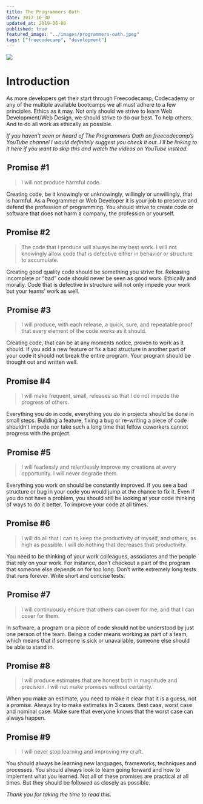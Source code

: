 ```yaml
---
title: The Programmers Oath
date: 2017-10-30
updated_at: 2019-06-08
published: true
featured_image: "../images/programmers-oath.jpeg"
tags: ["freecodecamp", "development"]
---
```


![](../images/programmers-oath.jpeg)

# Introduction

As more developers get their start through Freecodecamp, Codecademy or any of the multiple
available bootcamps we all must adhere to a few principles. Ethics as it may. Not only
should we strive to learn Web Development/Web Design, we should strive to do our best. To
help others. And to do all work as ethically as possible.

_If you haven’t seen or heard of The Programmers Oath on freecodecamp’s YouTube channel I
would definitely suggest you check it out. I’ll be linking to it here if you want to skip
this and watch the videos on YouTube instead._

##  Promise #1

> I will not produce harmful code.

Creating code, be it knowingly or unknowingly, willingly or unwillingly, that is harmful.
As a Programmer or Web Developer it is your job to preserve and defend the profession of
programming. You should strive to create code or software that does not harm a company,
the profession or yourself.

## Promise #2

> The code that I produce will always be my best work. I will not knowingly allow code
> that is defective either in behavior or structure to accumulate.

Creating good quality code should be something you strive for. Releasing incomplete or
“bad” code should never be seen as good work. Ethically and morally. Code that is
defective in structure will not only impede your work but your teams’ work as well.

##  Promise #3

> I will produce, with each release, a quick, sure, and repeatable proof that every
> element of the code works as it should.

Creating code, that can be at any moments notice, proven to work as it should. If you add
a new feature or fix a bad structure in another part of your code it should not break the
entire program. Your program should be thought out and written well.

## Promise #4

> I will make frequent, small, releases so that I do not impede the progress of others.

Everything you do in code, everything you do in projects should be done in small steps.
Building a feature, fixing a bug or re-writing a piece of code shouldn’t impede nor take
such a long time that fellow coworkers cannot progress with the project.

##  Promise #5

> I will fearlessly and relentlessly improve my creations at every opportunity. I will
> never degrade them.

Everything you work on should be constantly improved. If you see a bad structure or bug in
your code you would jump at the chance to fix it. Even if you do not have a problem, you
should still be looking at your code thinking of ways to do it better. To improve your
code at all times.

## Promise #6

> I will do all that I can to keep the productivity of myself, and others, as high as
> possible. I will do nothing that decreases that productivity.

You need to be thinking of your work colleagues, associates and the people that rely on
your work. For instance, don’t checkout a part of the program that someone else depends on
for too long. Don’t write extremely long tests that runs forever. Write short and concise
tests.

##  Promise #7

> I will continuously ensure that others can cover for me, and that I can cover for them.

In software, a program or a piece of code should not be understood by just one person of
the team. Being a coder means working as part of a team, which means that if someone is
sick or unavailable, someone else should be able to stand in.

## Promise #8

> I will produce estimates that are honest both in magnitude and precision. I will not
> make promises without certainty.

When you make an estimate, you need to make it clear that it is a guess, not a promise.
Always try to make estimates in 3 cases. Best case, worst case and nominal case. Make sure
that everyone knows that the worst case can always happen.

## Promise #9

> I will never stop learning and improving my craft.

You should always be learning new languages, frameworks, techniques and processes. You
should always look to learn going forward and how to implement what you learned. Not all
of these promises are practical at all times. But they should be followed as closely as
possible.

*Thank you for taking the time to read this.*
